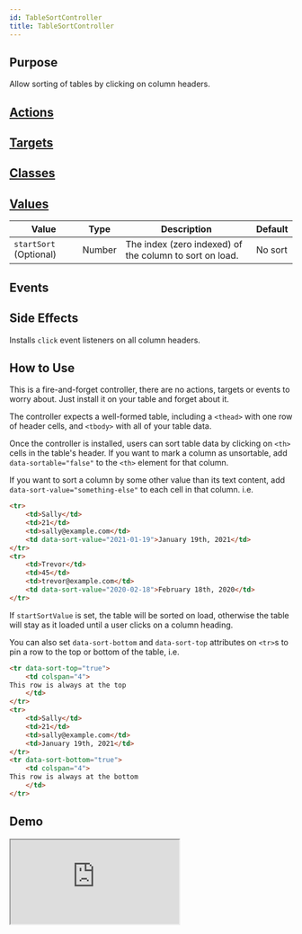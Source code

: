```yaml
---
id: TableSortController
title: TableSortController
---
```




## Purpose

Allow sorting of tables by clicking on column headers.


## [Actions](https://stimulus.hotwire.dev/reference/actions)
<NoActions/>

## [Targets](https://stimulus.hotwire.dev/reference/targets)
<NoTargets/>

## [Classes](https://stimulus.hotwire.dev/reference/classes)
<NoClasses/>

## [Values](https://stimulus.hotwire.dev/reference/values)

| Value                  | Type   | Description                                             | Default |
|------------------------|--------|---------------------------------------------------------|---------|
| `startSort` (Optional) | Number | The index (zero indexed) of the column to sort on load. | No sort |

## Events
<NoEvents/>

## Side Effects

Installs `click` event listeners on all column headers.


## How to Use

This is a fire-and-forget controller, there are no actions, targets or events to worry about. Just install it on your table and forget about it.

The controller expects a well-formed table, including a `<thead>` with one row of header cells, and `<tbody>` with all of your table data.

Once the controller is installed, users can sort table data by clicking on `<th>` cells in the table's header.
If you want to mark a column as unsortable, add `data-sortable="false"` to the `<th>` element for that column.

If you want to sort a column by some other value than its text content, add `data-sort-value="something-else"` to each cell in that column.
i.e.
```html
<tr>
    <td>Sally</td>
    <td>21</td>
    <td>sally@example.com</td>
    <td data-sort-value="2021-01-19">January 19th, 2021</td>
</tr>
<tr>
    <td>Trevor</td>
    <td>45</td>
    <td>trevor@example.com</td>
    <td data-sort-value="2020-02-18">February 18th, 2020</td>
</tr>
```

If `startSortValue` is set, the table will be sorted on load, otherwise the table will stay as it loaded until a user clicks on a column heading.

You can also set `data-sort-bottom` and `data-sort-top` attributes on `<tr>`s to pin a row to the top or bottom of the table, i.e.
```html
<tr data-sort-top="true">
    <td colspan="4">
This row is always at the top
    </td>
</tr>
<tr>
    <td>Sally</td>
    <td>21</td>
    <td>sally@example.com</td>
    <td>January 19th, 2021</td>
</tr>
<tr data-sort-bottom="true">
    <td colspan="4">
This row is always at the bottom
    </td>
</tr>
```

## Demo
<iframe
  src="https://stimulus-library.netlify.app/controllers/table_sort_controller.html"
  style={{width: "100%", height: "500px", border: "0", borderRadius: "4px", overflow: "hidden"}}
  sandbox="allow-forms allow-modals allow-popups allow-presentation allow-same-origin allow-scripts"
/>

# Notes & Limitations
- This controller cannot sort tables with inconsistent colspans. If your table has `<th>` and `<td>` with the same colspans, everything should work as expected, everything else is undefined.
- This controller also cannot sort tables with rowspans.
- When the table is sorted, rows are removed from the DOM and re-inserted into their new position - any custom properties or installed event listeners on the `<tr>` and `<td>` elements may be lost.

